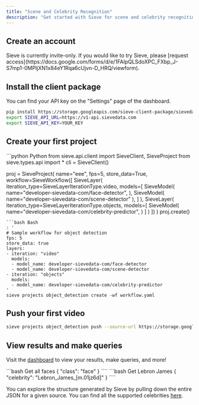 ```yaml
---
title: "Scene and Celebrity Recognition"
description: "Get started with Sieve for scene and celebrity recognition"
---
```


## Create an account
<Info>
  Sieve is currently invite-only. If you would like to try Sieve, please [request access](https://docs.google.com/forms/d/e/1FAIpQLSdoXPC_FXbp_J-S7mp1-0MPIjXN1x84eY1Rqa6cUjvn-D_HRQ/viewform).
</Info>

## Install the client package
You can find your API key on the "Settings" page of the dashboard.
```bash
pip install https://storage.googleapis.com/sieve-client-package/sievedata-0.0.1.3-py3-none-any.whl
export SIEVE_API_URL=https://v1-api.sievedata.com
export SIEVE_API_KEY=YOUR_KEY
```

## Create your first project
<CodeGroup>
```python Python
from sieve.api.client import SieveClient, SieveProject
from sieve.types.api import *
cli = SieveClient()

proj = SieveProject(
    name="eee",
    fps=5,
    store_data=True,
    workflow=SieveWorkflow([
        SieveLayer(
            iteration_type=SieveLayerIterationType.video,
            models=[
                SieveModel(
                    name="developer-sievedata-com/face-detector",
                ),
                SieveModel(
                    name="developer-sievedata-com/scene-detector"
                ),
            ]
        ),
        SieveLayer(
            iteration_type=SieveLayerIterationType.objects,
            models=[
                SieveModel(
                    name="developer-sievedata-com/celebrity-predictor",
                )
            ]
        )
    ])
)
proj.create()
```
```bash Bash
: '
# Sample workflow for object detection
fps: 5
store_data: true
layers:
- iteration: "video"
  models:
  - model_name: developer-sievedata-com/face-detector
  - model_name: developer-sievedata-com/scene-detector
- iteration: "objects"
  models:
  - model_name: developer-sievedata-com/celebrity-predictor
'
sieve projects object_detection create -wf workflow.yaml
```
</CodeGroup>

## Push your first video
```bash
sieve projects object_detection push --source-url https://storage.googleapis.com/sieve-test-videos-central/01-lebron-dwade.mp4 --source-name test_video
```

## View results and make queries
Visit the [dashboard](https://sievedata.com/app) to view your results, make queries, and more!

<CodeGroup>
```bash Get all faces
{
  "class": "face"
}
````
```bash Get Lebron James
{
  "celebrity": "Lebron_James_[m.01jz6d]"
}
````
</CodeGroup>

You can explore the structure generated by Sieve by pulling down the entire JSON for a given source. You can find all the supported celebrities [here](https://github.com/Giphy/celeb-detection-oss/blob/master/examples/resources/face_recognition/labels.csv).
